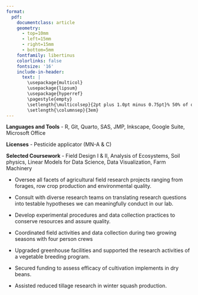 ```yaml
---
format: 
  pdf: 
    documentclass: article
    geometry:
      - top=10mm
      - left=15mm
      - right=15mm
      - bottom=5mm
    fontfamily: libertinus
    colorlinks: false
    fontsize: '16'
    include-in-header: 
      text: |
        \usepackage{multicol}
        \usepackage{lipsum}
        \usepackage{hyperref}
        \pagestyle{empty}
        \setlength{\multicolsep}{2pt plus 1.0pt minus 0.75pt}% 50% of original values
        \setlength{\columnsep}{3em}
---
```

<!-- TITLE -->
\begin{huge}
  \begin{center}
    {\bf JESSE PUKA-BEALS}
  \end{center}
\end{huge}

<!-- Address -->
<!-- \vspace{-24pt} -->
<!-- \begin{center} -->
<!-- \begin{small} -->
<!-- 845 Orange Ave W. St Paul MN -->
<!-- \end{small} -->
<!-- \end{center} -->
<!-- \vspace{-24pt} -->

<!-- CONTACT INFO -->

\begin{center}jpukabeals@gmail.com ∙ 
\href{https://twitter.com/PukaBeals}{Twitter} ∙ 
\href{https://github.com/jpukabeals}{Github} ∙ \href{https://orcid.org/my-orcid?orcid=0000-0003-1829-5954}{ORCiD}
\end{center}

<!-- \vspace{15pt} -->

<!-- EDUCATION: 1ST BULLET -->
<!-- NDSU -->

\begin{large}
  {\bf EDUCATION}
  \vspace{3pt}
  \hrule
  \begin{multicols}{2}
    \begin{flushleft}{\bf North Dakota State University}\end{flushleft}
    \begin{flushright}Fargo, ND\end{flushright}
  \end{multicols}
  \vspace{-0.17cm}
  \begin{multicols}{2}
    \begin{flushleft}Master of Science: Plant Sciences\end{flushleft}
  \end{multicols}
  \vspace{-0.25cm}
  \textit{\href{https://www.proquest.com/docview/2412120287?pq-origsite=gscholar&fromopenview=true}{Thesis:} Combining Cover crops, Strip Tillage, and Novel Mulches to Manage Weeds in Vegetable Cropping Systems}
\end{large}

<!-- \vspace{0.2cm} -->
\vspace{8pt}

<!-- EDUCATION: 2ND BULLET -->
<!-- Cornell -->
\begin{large}
  \begin{multicols}{2}
    \begin{flushleft}{\bf Cornell University}\end{flushleft}
    \begin{flushright}Ithaca, NY\end{flushright}
  \end{multicols}
  \vspace{-0.17cm}
  \begin{multicols}{2}
    \begin{flushleft}Bachelor of Science: Agricultural Sciences\end{flushleft}
  \end{multicols}
\end{large}


<!-- SKILLS -->
\begin{large}{\bf SKILLS}
  \vspace{3pt}
  \hrule
\end{large}

<!-- \vspace{-0.16cm} -->

**Languages and Tools** - R, Git, Quarto, SAS, JMP, Inkscape, Google Suite, Microsoft Office

**Licenses** - Pesticide applicator (MN-A & C)

**Selected Coursework** - Field Design I & II, Analysis of Ecosystems, Soil physics, Linear Models for Data Science, Data Visualization, Farm Machinery

<!-- EXPERIENCE : 1ST BULLET-->
<!-- UMN -->
\begin{large}{\bf EXPERIENCE}
  \vspace{3pt}
  \hrule
  \begin{multicols}{2}
    \begin{flushleft}{\bf University of Minnesota}\end{flushleft}
    \begin{flushright}St Paul, MN\end{flushright}
  \end{multicols}
  \vspace{-0.17cm}
  \begin{multicols}{2}
    \begin{flushleft}\textit{Researcher 4}\end{flushleft}
    \begin{flushright}May 2022-Present\end{flushright}
    \end{multicols}
  \vspace{-0.16cm}
  \begin{multicols}{2}
  \begin{flushleft}
  \textit{Researcher 3}
  \end{flushleft}
  \begin{flushright}
  Aug 2020-May 2022
  \end{flushright}
\end{multicols}
\end{large}

<!-- \vspace{-0.16cm} -->

* Oversee all facets of agricultural field research projects ranging from forages, row crop production and environmental quality.

* Consult with diverse research teams on translating research questions into testable hypotheses we can meaningfully conduct in our lab.   

* Develop experimental procedures and data collection practices to conserve resources and assure quality.  

\vspace{7pt}

<!-- EXPERIENCE : 2ND BULLET -->
<!-- NDSU -->
\begin{large}
  \begin{multicols}{2}
    \begin{flushleft}
      {\bf North Dakota State University}
    \end{flushleft}
    \begin{flushright}
      Fargo, ND
    \end{flushright}
  \end{multicols}


  \begin{multicols}{2}
    \begin{flushleft}
      \textit{Graduate Research Assistant}
    \end{flushleft}
    \begin{flushright}
      May 2018-Jul 2020
    \end{flushright}
  \end{multicols}
\end{large}


* Coordinated field activities and data collection during two growing seasons with four person crews


<!-- EXPERIENCE : 3RD BULLET -->
<!-- Cornell -->

\begin{large}
  \begin{multicols}{2}
    \begin{flushleft}
      {\bf Cornell University}
    \end{flushleft}
    \begin{flushright}
      Ithaca, NY
    \end{flushright}
  \end{multicols}
  

  \begin{multicols}{2}
    \begin{flushleft}
      \textit{Research Technician III}
    \end{flushleft}
    \begin{flushright}
      Feb 2018-May 2018
    \end{flushright}
  \end{multicols}
\end{large}

* Upgraded greenhouse facilities and supported the research activities of a vegetable breeding program. 

\begin{large}
  \begin{multicols}{2}
    \begin{flushleft}
      \textit{Principal Investigator}
    \end{flushleft}
    \begin{flushright}
      Feb 2017-Oct 2017
    \end{flushright}
  \end{multicols}
\end{large}

* Secured funding to assess efficacy of cultivation implements in dry beans.  

\begin{large}
  \begin{multicols}{2}
    \begin{flushleft}
      \textit{Research Assistant}
    \end{flushleft}
    \begin{flushright}
      Feb 2016-Oct 2016
    \end{flushright}
  \end{multicols}
\end{large}

* Assisted reduced tillage research in winter squash production.

<!-- PERSONAL PROJECTS : 1ST BULLET -->
\begin{large}
  {\bf PORTFOLIO of PROJECTS}
  \vspace{3pt}
  \hrule
\end{large}


